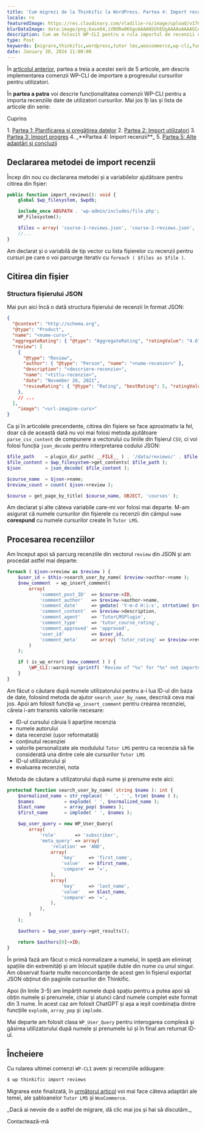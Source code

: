 ```yaml
---
title: 'Cum migrezi de la Thinkific la WordPress. Partea 4: Import recenzii'
locale: ro
featuredImage: https://res.cloudinary.com/vladilie-ro/image/upload/v1706196659/blog/1.%20migrate-thinkific-to-wordpress/v5ypjuldovovlpqw1cc3.webp
blurDataImage: data:image/png;base64,iVBORw0KGgoAAAANSUhEUgAAAAoAAAAGCAIAAAB1kpiRAAAACXBIWXMAAAPoAAAD6AG1e1JrAAAAxUlEQVR4nAG6AEX/ANLS0t/f3+vr6+3t6+/y8fHy7/X39+/y8ens693f3gCZr8qmutOqwtuyxNrK1+b7+/j8//75/Pv19/fo6u0AOG2gKGGRNGiYPHCgUoO2gLPNnNXgmtLels/ZkMrVAKO51qnA3J2zy52yzH+0yxSesQB4iABOWwBicgCKoQDHx8VaTTwkEgAnEwBRQSxNTjkEGREADQA/Vkxmk5oAHg8ARzATLxsAHQAAHgIAMyAGOiQNUTsgaU8yPSsXAbliTzFAqmUAAAAASUVORK5CYII=
description: Cum am folosit WP-CLI pentru a rula importul de recenzii din fișiere JSON obținute din Thinkific.
type: Post
keywords: [migrare,thinkific,wordpress,tutor lms,woocommerce,wp-cli,funcții,comenzi,import recenzii,citire din fișier]
date: January 30, 2024 11:00:00
---
```

În <a href="/blog/migrare-thinkific-wordpress-partea-3-import-progres">articolul anterior</a>, partea a treia a acestei serii de 5 articole, am descris implementarea comenzii WP-CLI de importare a progresului cursurilor pentru utilizatori.

În **partea a patra** voi descrie funcționalitatea comenzii WP-CLI pentru a importa recenziile date de utilizatori cursurilor.
Mai jos îți las și lista de articole din serie:
<div className='rounded-md border p-2 bg-gray-50 dark:bg-slate-900'>
    <p>Cuprins</p>
    1. <a href="/blog/migrare-thinkific-wordpress-partea-1-planificare-pregatire-date">Partea 1: Planificarea și pregătirea datelor</a>
    2. <a href="/blog/migrare-thinkific-wordpress-partea-2-import-utilizatori">Partea 2: Import utilizatori</a>
    3. <a href="/blog/migrare-thinkific-wordpress-partea-3-import-progres">Partea 3: Import progres</a>
    4. _**Partea 4: Import recenzii**_
    5. <a href="/blog/migrare-thinkific-wordpress-partea-5-adaptari-concluzii">Partea 5: Alte adaptări și concluzii</a>
</div>

## Declararea metodei de import recenzii
Încep din nou cu declararea metodei și a variabilelor ajutătoare pentru citirea din fișier:
```php showLineNumbers title="class-wpcli.php"
public function import_reviews(): void {
    global $wp_filesystem, $wpdb;

    include_once ABSPATH . 'wp-admin/includes/file.php';
    WP_Filesystem();

    $files = array( 'course-1-reviews.json', 'course-2-reviews.json', 'course-3-reviews', 'course-4-reviews.json' );
    //...
}
```
Am declarat și o variabilă de tip vector cu lista fișierelor cu recenzii pentru cursuri pe care o voi parcurge iterativ cu `foreach ( $files as $file )`.

## Citirea din fișier
### Structura fișierului JSON
Mai pun aici încă o dată structura fișierului de recenzii în format JSON:
```json showLineNumbers title="course-*-reviews.json"
{
  "@context": "http://schema.org",
  "@type": "Product",
  "name": "<nume-curs>",
  "aggregateRating": { "@type": "AggregateRating", "ratingValue": "4.6", "reviewCount": 5 },
  "review": [
    {
      "@type": "Review",
      "author": { "@type": "Person", "name": "<nume-recenzor>" },
      "description": "<descriere-recenzie>",
      "name": "<titlu-recenzie>",
      "date": "November 26, 2021",
      "reviewRating": { "@type": "Rating", "bestRating": 5, "ratingValue": 5, "worstRating": 0 }
    },
    // ...
  ],
    "image": "<url-imagine-curs>"
}
```

Ca și în articolele precendente, citirea din fișiere se face aproximativ la fel, doar că de această dată nu voi mai folosi metoda ajutătoare `parse_csv_content` de compunere a vectorului cu liniile din fișierul `CSV`, ci voi folosi funcția `json_decode` pentru interpretarea codului JSON:
```php showLineNumbers title="class-wpcli.php"
$file_path    = plugin_dir_path( __FILE__ ) . '/data/reviews/' . $file;
$file_content = $wp_filesystem->get_contents( $file_path );
$json         = json_decode( $file_content );

$course_name  = $json->name;
$review_count = count( $json->review );

$course = get_page_by_title( $course_name, OBJECT, 'courses' );
```
Am declarat și alte câteva variabile care-mi vor folosi mai departe.
M-am asigurat că numele cursurilor din fișierele cu recenzii din câmpul `name` **corespund** cu numele cursurilor create în `Tutor LMS`.

## Procesarea recenziilor
Am început apoi să parcurg recenziile din vectorul `review` din JSON și am procedat astfel mai departe:
```php showLineNumbers title="class-wpcli.php"
foreach ( $json->review as $review ) {
    $user_id = $this->search_user_by_name( $review->author->name );
    $new_comment  = wp_insert_comment(
        array(
            'comment_post_ID'  => $course->ID,
            'comment_author'   => $review->author->name,
            'comment_date'     => gmdate( 'Y-m-d H:i:s', strtotime( $review->date ) ),
            'comment_content'  => $review->description,
            'comment_agent'    => 'TutorLMSPlugin',
            'comment_type'     => 'tutor_course_rating',
            'comment_approved' => 'approved',
            'user_id'          => $user_id,
            'comment_meta'     => array( 'tutor_rating' => $review->reviewRating->ratingValue ), // phpcs:ignore WordPress.NamingConventions.ValidVariableName.UsedPropertyNotSnakeCase
        )
    );

    if ( is_wp_error( $new_comment ) ) {
        \WP_CLI::warning( sprintf( 'Review of "%s" for "%s" not imported.', $review->author->name, $course_name ) );
    }
}
```
Am făcut o căutare după numele utilizatorului pentru a-i lua ID-ul din baza de date, folosind metoda de ajutor `search_user_by_name`, descrisă ceva mai jos.
Apoi am folosit funcția `wp_insert_comment` pentru crearea recenziei, căreia i-am transmis valorile necesare:
- ID-ul cursului căruia îi aparține recenzia
- numele autorului
- data recenziei (ușor reformatată)
- conținutul recenziei
- valorile personalizate ale modulului `Tutor LMS` pentru ca recenzia să fie considerată una dintre cele ale cursurilor `Tutor LMS`
- ID-ul utilizatorului și
- evaluarea recenziei, nota

Metoda de căutare a utilizatorului după nume și prenume este aici:
```php showLineNumbers title="class-wpcli.php"
protected function search_user_by_name( string $name ): int {
    $normalized_name = str_replace( '  ', ' ', trim( $name ) );
    $names           = explode( ' ', $normalized_name );
    $last_name       = array_pop( $names );
    $first_name      = implode( ' ', $names );

    $wp_user_query = new WP_User_Query(
        array(
            'role'       => 'subscriber',
            'meta_query' => array(
                'relation' => 'AND',
                array(
                    'key'     => 'first_name',
                    'value'   => $first_name,
                    'compare' => '=',
                ),
                array(
                    'key'     => 'last_name',
                    'value'   => $last_name,
                    'compare' => '=',
                ),
            ),
        )
    );

    $authors = $wp_user_query->get_results();

    return $authors[0]->ID;
}
```
În primă fază am făcut o mică normalizare a numelui, în speță am eliminaț spațiile din extremități și am înlocuit spațiile duble din nume cu unul singur.
Am observat foarte multe neconcordanțe de acest gen în fișierul exportat JSON obținut din paginile cursurilor din Thinkific.

Apoi (în linile 3-5) am împărțit numele după spațiu pentru a putea apoi să obțin numele și prenumele, chiar și atunci când numele complet este format din 3 nume.
În acest caz am folosit ChatGPT și așa a ieșit combinația dintre funcțiile `explode`, `array_pop` și `implode`.

Mai departe am folosit clasa `WP_User_Query` pentru interogarea complexă și găsirea utilizatorului după numele și prenumele lui și în final am returnat ID-ul.

## Încheiere
Cu rularea ultimei comenzi `WP-CLI` avem și recenziile adăugare:
```sh
$ wp thinkific import reviews
```

Migrarea este finalizată, în <a href="/blog/migrare-thinkific-wordpress-partea-5-alte-adaptari">următorul articol</a> voi mai face câteva adaptări ale temei, ale șabloanelor `Tutor LMS` și `WooCommerce`.

<div className='mb-4 flex flex-col items-center rounded-md border border-blue-600 p-2'>
    <p className="text-center mt-0">_Dacă ai nevoie de o astfel de migrare, dă clic mai jos și hai să discutăm._</p>
    <Link href='/contact' className="animate-text-bg rounded-md bg-gradient-to-r from-blue-600 via-gray-600 to-green-500 bg-[length:400%] px-2 py-1 text-white hover:text-white">Contactează-mă</Link>
</div>
